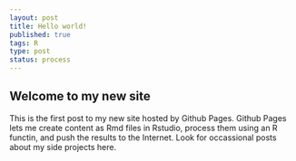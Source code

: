 ```yaml
--- 
layout: post
title: Hello world!
published: true
tags: R
type: post
status: process
---
```


## Welcome to my new site

This is the first post to my new site hosted by Github Pages. Github Pages lets me create content as Rmd files in Rstudio, process them using an R functin, and push the results to the Internet. Look for occassional posts about my side projects here.

```r

```

